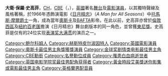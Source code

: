 {{Unreferenced|time=2012-01-31T18:26:39+00:00 }}
{{noteTA
|T=zh:保羅·史高菲;zh-hans:保罗·斯科菲尔德;zh-hk:保羅·史高菲;zh-tw:保羅·史考菲;
|G1=Show
|1=zh-hans:保罗·斯科菲尔德;zh-hk:保羅·史高菲;zh-tw:保羅·史考菲;
|2=zh-hans:良相佐国;zh-hk:日月精忠;zh-tw:良相佐國;
}}
{{Infobox entertainer
| name = 保羅·史高菲 <br>Paul Scofield
| image = Paul Scofield Allan Warren.jpg
| type = 男演員
| birth_date = 1922年1月21日
| birth_place = {{GBR}}[[華威郡|華威郡]][[伯明罕|伯明罕]]
| death_date = {{death date and age|2008|3|19|1922|1|21|}}
| death_place={{GBR}}[[薩塞克斯郡|薩塞克斯郡]]
| spouse = {{marriage|喬伊·帕克|1943|2008}}
| children = Martin Scofield （1944年—）<br>Sarah Scofield （1951年—）
| academyawards = '''[[奥斯卡最佳男主角奖|最佳男主角]]'''<br>1966年 《[[良相佐國|良相佐國]]》
| tonyawards='''最佳舞台劇男主角'''<br>1962年 《[[良相佐國|良相佐國]]》
| goldenglobeawards = '''[[金球奖剧情类电影最佳男主角|剧情类电影最佳男主角]]'''<br>1966年 《[[良相佐國|良相佐國]]》
| emmyawards = '''连续短剧及电视电影最佳男主角'''<br>1969年 《Male of the Species》 
| baftaawards = '''最佳新人'''<br>1955年 《That Lady》<br>'''[[英國電影學院獎最佳男主角|最佳男主角]]''' <br>1967年 《[[良相佐國|良相佐國]]》<br>'''[[英國電影學院獎最佳男配角|最佳男配角]]''' <br>1996年 《[[妒焰飛灰|妒焰飛灰]]》
}}
'''大衛·保羅·史高菲'''，[[名譽勳位|CH]]，[[CBE|CBE]]（{{lang-en|David Paul Scofield}}，{{bd|1922年|1月21日|2008年|3月19日|catIdx=S}}），[[英國|英國]]著名[[舞台|舞台]]及[[電影|電影]][[演員|演員]]，以其獨特聲線及風格著稱，於1966年憑飾演電影《[[良相佐國|日月精忠]]》（''A Man for All Seasons''）中[[托馬斯·摩爾|托馬斯·摩爾爵士]]一角，成為當年[[奧斯卡|奧斯卡]]及[[英國電影和電視藝術學院|BAFTA]]影帝。在此以前，史高菲亦曾於[[倫敦西區_(劇院)|倫敦西區]]及[[紐約|紐約]][[百老匯|百老匯]]擔演《日月精忠》舞台劇版本的同一角色，並曾獲[[東尼獎|東尼獎]]。史高菲是仅有的24位实现[[表演奖大满贯|表演奖大满贯]]的演员之一。

{{奧斯卡最佳男主角獎}}
{{英國電影學院獎最佳男配角}}
{{金球奖剧情类电影最佳男主角}}
{{紐約影評人協會獎最佳男主角}}
{{黃金時段艾美獎迷你影集或電視電影最佳男主角}}
{{表演奖大满贯}}

{{Authority control}}
{{UK-enter-bio-stub}}

{{DEFAULTSORT:Paul Scofield}}
[[Category:鲍尔科姆人|Category:鲍尔科姆人]]
[[Category:赫斯特皮尔波因特人|Category:赫斯特皮尔波因特人]]
[[Category:英國電影演員|Category:英國電影演員]]
[[Category:奧斯卡最佳男主角獎獲獎演員|Category:奧斯卡最佳男主角獎獲獎演員]]
[[Category:金球奖剧情类电影最佳男主角|Category:金球奖剧情类电影最佳男主角]]
[[Category:CBE勳銜|Category:CBE勳銜]]
[[Category:名譽勳位成員|Category:名譽勳位成員]]
[[Category:罹患白血病逝世者|Category:罹患白血病逝世者]]
[[Category:英国电影学院奖最佳男配角获得者|Category:英国电影学院奖最佳男配角获得者]]
[[Category:黃金時段艾美獎迷你影集或電影最佳男主角|Category:黃金時段艾美獎迷你影集或電影最佳男主角]]
[[Category:英格蘭男配音員|Category:英格蘭男配音員]]